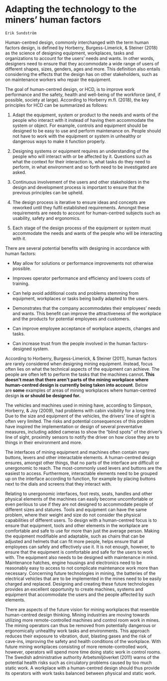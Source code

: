 # Adapting the technology to the miners' human factors# 

```block
Erik Sundström
```

Human-centred design, commonly interchanged with the term human factors design, is defined by Horberry, Burgess-Limerick, & Steiner (2018) as the science of designing equipment, workplaces, tasks and organizations to account for the users' needs and wants. In other words, designers need to ensure that they accommodate a wide range of users of different shapes, sizes, genders, ages and more. This definition also entails considering the effects that the design has on other stakeholders, such as on maintenance workers who repair the equipment.

The goal of human-centred design, or HCD, is to improve work performance and the safety, health and well-being of the workforce (and, if possible, society at large). According to Horberry m.fl. (2018), the key principles for HCD can be summarized as follows:

1.  Adapt the equipment, system or product to the needs and wants of the people who interact with it instead of having them accommodate the system or object. For example, controls and equipment should be designed to be easy to use and perform maintenance on. People should not have to work with the equipment or system in unhealthy or dangerous ways to make it function properly.

2.  Designing systems or equipment requires an understanding of the people who will interact with or be affected by it. Questions such as what the context for their interaction is, what tasks do they need to perform, in what environment and so forth need to be investigated are asked.

3.  Continuous involvement of the users and other stakeholders in the design and development process is important to ensure that the previous principles can be upheld.

4.  The design process is iterative to ensure ideas and concepts are reworked until they fulfil established requirements. Amongst these requirements are needs to account for human-centred subjects such as usability, safety and ergonomics.

5.  Each stage of the design process of the equipment or system must accommodate the needs and wants of the people who will be interacting with it.

There are several potential benefits with designing in accordance with human factors:

-   May allow for solutions or performance improvements not otherwise possible.

-   Improves operator performance and efficiency and lowers costs of training.

-   Can help avoid additional costs and problems stemming from equipment, workplaces or tasks being badly adapted to the users.

-   Demonstrates that the company accommodates their employees' needs and wants. This benefit can improve the attractiveness of the workplace and the products for potential employees and customers.

-   Can improve employee acceptance of workplace aspects, changes and tasks.

-   Can increase trust from the people involved in the human factors-designed system.

According to Horberry, Burgess-Limerick, & Steiner (2011), human factors are rarely considered when designing mining equipment. Instead, focus often lies on what the technical aspects of the equipment can achieve. The people are often left to perform the tasks that the machines cannot**. This doesn\'t mean that there aren\'t parts of the mining workplace where human-centred design is currently being taken into account**. Below are** some** examples of areas of mining workplaces where human-centred design **is or should be designed for.**

The vehicles and machines used in mining have, according to Simpson, Horberry, & Joy (2009), had problems with cabin visibility for a long time. Due to the size and equipment of the vehicles, the drivers' line of sight is often very limited. The risks and potential consequences of this problem have inspired the implementation or design of several preventative measures, including added cameras to show the "blind spots" of the driver's line of sight, proximity sensors to notify the driver on how close they are to things in their environment and more.

The interfaces of mining equipment and machines often contain many buttons, levers and other interactable elements. A human-centred design ensures, amongst other things, that no parts of the interface are difficult or unergonomic to reach. The most-commonly used levers and buttons are the easiest to access. Furthermore, interactable elements need to be grouped up on the interface according to function, for example by placing buttons next to the dials and screens that they interact with.

Relating to unergonomic interfaces, foot rests, seats, handles and other physical elements of the machines can easily become uncomfortable or even perilous to use if they are not designed to accommodate people of different sizes and statures. Tools and equipment can have the same problem, where their weight and size do not consider the physical capabilities of different users. To design with a human-centred focus is to ensure that equipment, tools and other elements in the workplace are comfortable and safe to use for more than just the average person. Making the equipment modifiable and adaptable, such as chairs that can be adjusted and helmets that can fit more people, helps ensure that all employees can safely and effectively use it. It is not enough, however, to ensure that the equipment is comfortable and safe for the users to work with. The equipment also needs to be designed with maintenance in mind. Maintenance hatches, engine housings and electronics need to be reasonably easy to access to not complicate maintenance work more than necessary. Concerning future technologies in mining, the batteries of the electrical vehicles that are to be implemented in the mines need to be easily charged and replaced. Designing and creating these future technologies provides an excellent opportunity to create machines, systems and equipment that accommodate the users and the people affected by such elements.

There are aspects of the future vision for mining workplaces that resemble human-centred design thinking. Mining industries are moving towards utilizing more remote-controlled machines and control room work in mines. The mining operators can thus be removed from potentially dangerous or ergonomically unhealthy work tasks and environments. This approach reduces their exposure to vibration, dust, blasting gases and the risk of cave-ins, improving the safety and health conditions of the workplace. With future mining workplaces consisting of more remote-controlled work, however, operators will spend more time doing static work in control rooms. The Swedish administrative authority Arbetsmiljöverket (2011) warns of the potential health risks such as circulatory problems caused by too much static work. A workplace with a human-centred design should thus provide its operators with work tasks balanced between physical and static work.
